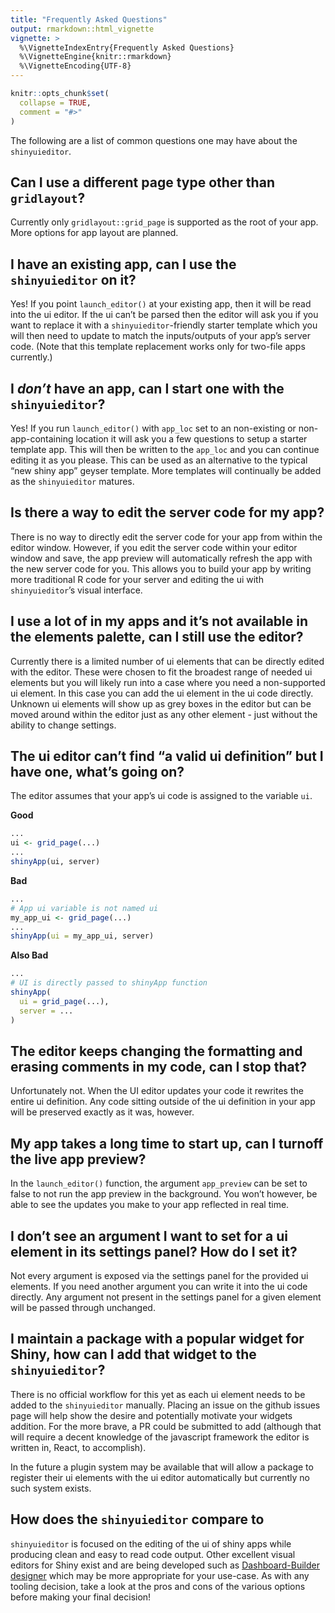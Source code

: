 ```yaml
---
title: "Frequently Asked Questions"
output: rmarkdown::html_vignette
vignette: >
  %\VignetteIndexEntry{Frequently Asked Questions}
  %\VignetteEngine{knitr::rmarkdown}
  %\VignetteEncoding{UTF-8}
---
```


```r
knitr::opts_chunk$set(
  collapse = TRUE,
  comment = "#>"
)
```


The following are a list of common questions one may have about the `shinyuieditor`. 

## Can I use a different page type other than `gridlayout`?

Currently only `gridlayout::grid_page` is supported as the root of your app. More options for app layout are planned. 


## I have an existing app, can I use the `shinyuieditor` on it?

Yes! If you point `launch_editor()` at your existing app, then it will be read into the ui editor. If the ui can't be parsed then the editor will ask you if you want to replace it with a `shinyuieditor`-friendly starter template which you will then need to update to match the inputs/outputs of your app's server code. (Note that this template replacement works only for two-file apps currently.) 

## I _don't_ have an app, can I start one with the `shinyuieditor`?

Yes! If you run `launch_editor()` with `app_loc` set to an non-existing or non-app-containing location it will ask you a few questions to setup a starter template app. This will then  be written to the `app_loc` and you can continue editing it as you please. This can be used as an alternative to the typical "new shiny app" geyser template. More templates will continually be added as the `shinyuieditor` matures. 


## Is there a way to edit the server code for my app?

There is no way to directly edit the server code for your app from within the editor window. However, if you edit the server code within your editor window and save, the app preview will automatically refresh the app with the new server code for you. This allows you to build your app by writing more traditional R code for your server and editing the ui with `shinyuieditor`'s visual interface.


## I use a lot of <widget name> in my apps and it's not available in the elements palette, can I still use the editor?

Currently there is a limited number of ui elements that can be directly edited with the editor. These were chosen to fit the broadest range of needed ui elements but you will likely run into a case where you need a non-supported ui element. In this case you can add the ui element in the ui code directly. Unknown ui elements will show up as grey boxes in the editor but can be moved around within the editor just as any other element - just without the ability to change settings. 

## The ui editor can't find "a valid ui definition" but I have one, what's going on?

The editor assumes that your app's ui code is assigned to the variable `ui`. 

__Good__
```r
...
ui <- grid_page(...)
...
shinyApp(ui, server)
```

__Bad__
```r
...
# App ui variable is not named ui
my_app_ui <- grid_page(...)
...
shinyApp(ui = my_app_ui, server)
```

__Also Bad__
```r
...
# UI is directly passed to shinyApp function
shinyApp(
  ui = grid_page(...), 
  server = ...
)
```


## The editor keeps changing the formatting and erasing comments in my code, can I stop that?

Unfortunately not. When the UI editor updates your code it rewrites the entire ui definition. Any code sitting outside of the ui definition in your app will be preserved exactly as it was, however. 



## My app takes a long time to start up, can I turnoff the live app preview?

In the `launch_editor()` function, the argument `app_preview` can be set to false to not run the app preview in the background. You won't however, be able to see the updates you make to your app reflected in real time. 


## I don't see an argument I want to set for a ui element in its settings panel? How do I set it?

Not every argument is exposed via the settings panel for the provided ui elements. If you need another argument you can write it into the ui code directly. Any argument not present in the settings panel for a given element will be passed through unchanged.

## I maintain a package with a popular widget for Shiny, how can I add that widget to the `shinyuieditor`?

There is no official workflow for this yet as each ui element needs to be added to the `shinyuieditor` manually. Placing an issue on the github issues page will help show the desire and potentially motivate your widgets addition. For the more brave, a PR could be submitted to add (although that will require a decent knowledge of the javascript framework the editor is written in, React, to accomplish).

In the future a plugin system may be available that will allow a package to register their ui elements with the ui editor automatically but currently no such system exists. 


## How does the `shinyuieditor` compare to <Other visual editor for shiny>

`shinyuieditor` is focused on the editing of the ui of shiny apps while producing clean and easy to read code output. Other excellent visual editors for Shiny exist and are being developed such as [Dashboard-Builder](https://www.youtube.com/watch?v=oOKJLMAkEiw) [designer](https://ashbaldry.github.io/designer/) which may be more appropriate for your use-case. As with any tooling decision, take a look at the pros and cons of the various options before making your final decision! 
